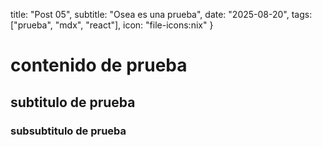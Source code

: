   title: "Post 05",
  subtitle: "Osea es una prueba",
  date: "2025-08-20",
  tags: ["prueba", "mdx", "react"],
  icon: "file-icons:nix"
  }

# contenido de prueba

## subtitulo de prueba

### subsubtitulo de prueba

